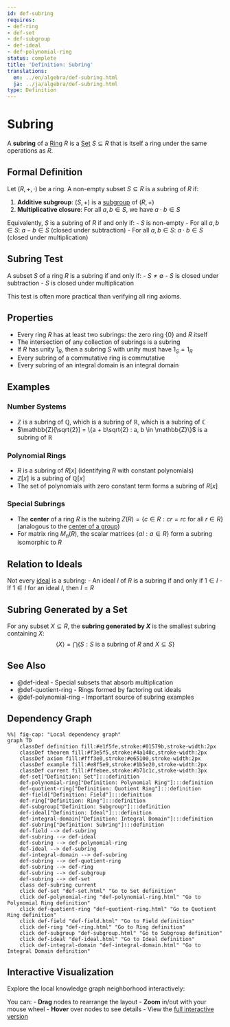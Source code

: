 ```yaml
---
id: def-subring
requires:
- def-ring
- def-set
- def-subgroup
- def-ideal
- def-polynomial-ring
status: complete
title: 'Definition: Subring'
translations:
  en: ../en/algebra/def-subring.html
  ja: ../ja/algebra/def-subring.html
type: Definition
---
```


# Subring {#def-subring}

A **subring** of a [Ring](def-ring.qmd) $R$ is a [Set](../logic-set-theory/def-set.qmd) $S \subseteq R$ that is itself a ring under the same operations as $R$.

## Formal Definition

Let $(R, +, \cdot)$ be a ring. A non-empty subset $S \subseteq R$ is a subring of $R$ if:

1. **Additive subgroup**: $(S, +)$ is a [subgroup](def-subgroup.qmd) of $(R, +)$
2. **Multiplicative closure**: For all $a, b \in S$, we have $a \cdot b \in S$

Equivalently, $S$ is a subring of $R$ if and only if:
- $S$ is non-empty
- For all $a, b \in S$: $a - b \in S$ (closed under subtraction)
- For all $a, b \in S$: $a \cdot b \in S$ (closed under multiplication)

## Subring Test

A subset $S$ of a ring $R$ is a subring if and only if:
- $S \neq \emptyset$
- $S$ is closed under subtraction
- $S$ is closed under multiplication

This test is often more practical than verifying all ring axioms.

## Properties

- Every ring $R$ has at least two subrings: the zero ring $\{0\}$ and $R$ itself
- The intersection of any collection of subrings is a subring
- If $R$ has unity $1_R$, then a subring $S$ with unity must have $1_S = 1_R$
- Every subring of a commutative ring is commutative
- Every subring of an integral domain is an integral domain

## Examples

### Number Systems
- $\mathbb{Z}$ is a subring of $\mathbb{Q}$, which is a subring of $\mathbb{R}$, which is a subring of $\mathbb{C}$
- $\mathbb{Z}[\sqrt{2}] = \{a + b\sqrt{2} : a, b \in \mathbb{Z}\}$ is a subring of $\mathbb{R}$

### Polynomial Rings
- $R$ is a subring of $R[x]$ (identifying $R$ with constant polynomials)
- $\mathbb{Z}[x]$ is a subring of $\mathbb{Q}[x]$
- The set of polynomials with zero constant term forms a subring of $R[x]$

### Special Subrings
- The **center** of a ring $R$ is the subring $Z(R) = \{c \in R : cr = rc \text{ for all } r \in R\}$ (analogous to the [center of a group](def-center-of-group.qmd))
- For matrix ring $M_n(R)$, the scalar matrices $\{aI : a \in R\}$ form a subring isomorphic to $R$

## Relation to Ideals

Not every [ideal](def-ideal.qmd) is a subring:
- An ideal $I$ of $R$ is a subring if and only if $1 \in I$
- If $1 \in I$ for an ideal $I$, then $I = R$

## Subring Generated by a Set

For any subset $X \subseteq R$, the **subring generated by $X$** is the smallest subring containing $X$:
$$\langle X \rangle = \bigcap \{S : S \text{ is a subring of } R \text{ and } X \subseteq S\}$$

## See Also

- @def-ideal - Special subsets that absorb multiplication
- @def-quotient-ring - Rings formed by factoring out ideals
- @def-polynomial-ring - Important source of subring examples

## Dependency Graph

```mermaid
%%| fig-cap: "Local dependency graph"
graph TD
    classDef definition fill:#e1f5fe,stroke:#01579b,stroke-width:2px
    classDef theorem fill:#f3e5f5,stroke:#4a148c,stroke-width:2px
    classDef axiom fill:#fff3e0,stroke:#e65100,stroke-width:2px
    classDef example fill:#e8f5e9,stroke:#1b5e20,stroke-width:2px
    classDef current fill:#ffebee,stroke:#b71c1c,stroke-width:3px
    def-set["Definition: Set"]:::definition
    def-polynomial-ring["Definition: Polynomial Ring"]:::definition
    def-quotient-ring["Definition: Quotient Ring"]:::definition
    def-field["Definition: Field"]:::definition
    def-ring["Definition: Ring"]:::definition
    def-subgroup["Definition: Subgroup"]:::definition
    def-ideal["Definition: Ideal"]:::definition
    def-integral-domain["Definition: Integral Domain"]:::definition
    def-subring["Definition: Subring"]:::definition
    def-field --> def-subring
    def-subring --> def-ideal
    def-subring --> def-polynomial-ring
    def-ideal --> def-subring
    def-integral-domain --> def-subring
    def-subring --> def-quotient-ring
    def-subring --> def-ring
    def-subring --> def-subgroup
    def-subring --> def-set
    class def-subring current
    click def-set "def-set.html" "Go to Set definition"
    click def-polynomial-ring "def-polynomial-ring.html" "Go to Polynomial Ring definition"
    click def-quotient-ring "def-quotient-ring.html" "Go to Quotient Ring definition"
    click def-field "def-field.html" "Go to Field definition"
    click def-ring "def-ring.html" "Go to Ring definition"
    click def-subgroup "def-subgroup.html" "Go to Subgroup definition"
    click def-ideal "def-ideal.html" "Go to Ideal definition"
    click def-integral-domain "def-integral-domain.html" "Go to Integral Domain definition"
```

## Interactive Visualization

Explore the local knowledge graph neighborhood interactively:

::: {.graph-viz data-id="def-subring" data-width="700" data-height="500"}
:::

You can:
- **Drag** nodes to rearrange the layout
- **Zoom** in/out with your mouse wheel
- **Hover** over nodes to see details
- View the [full interactive version](../../output/interactive/def-subring.html){target="_blank"}
